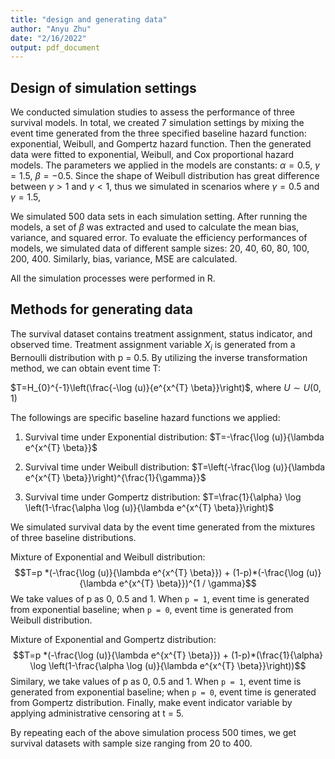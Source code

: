 ```yaml
---
title: "design and generating data"
author: "Anyu Zhu"
date: "2/16/2022"
output: pdf_document
---
```


## Design of simulation settings
We conducted simulation studies to assess the performance of three survival models. In total, we created 7 simulation settings by mixing the event time generated from the three specified baseline hazard function: exponential, Weibull, and Gompertz hazard function. Then the generated data were fitted to exponential, Weibull, and Cox proportional hazard models. The parameters we applied in the models are constants: $\alpha = 0.5$, $\gamma = 1.5$, $\beta = -0.5$. Since the shape of Weibull distribution has great difference between $\gamma > 1$ and $\gamma < 1$, thus we simulated in scenarios where  $\gamma = 0.5$ and $\gamma = 1.5$, 

We simulated 500 data sets in each simulation setting. After running the models, a set of $\beta$ was extracted and used to calculate the mean bias, variance, and squared error. To evaluate the efficiency performances of models, we simulated data of different sample sizes: 20, 40, 60, 80, 100, 200, 400. Similarly, bias, variance, MSE are calculated. 

All the simulation processes were performed in R.

## Methods for generating data
The survival dataset contains treatment assignment, status indicator, and observed time. Treatment assignment variable $X_i$ is generated from a Bernoulli distribution with p = 0.5. By utilizing the inverse transformation method, we can obtain event time T: 

$T=H_{0}^{-1}\left(\frac{-\log (u)}{e^{x^{T} \beta}}\right)$, where $U \sim U(0,1)$

The followings are specific baseline hazard functions we applied:\

1. Survival time under Exponential distribution:
$T=-\frac{\log (u)}{\lambda e^{x^{T} \beta}}$

2. Survival time under Weibull distribution:
$T=\left(-\frac{\log (u)}{\lambda e^{x^{T} \beta}}\right)^{\frac{1}{\gamma}}$

3. Survival time under Gompertz distribution:
$T=\frac{1}{\alpha} \log \left(1-\frac{\alpha \log (u)}{\lambda e^{x^{T} \beta}}\right)$

We simulated survival data by the event time generated from the mixtures of three baseline distributions. 

Mixture of Exponential and Weibull distribution:
$$T=p *(-\frac{\log (u)}{\lambda e^{x^{T} \beta}}) + (1-p)*(-\frac{\log (u)}{\lambda e^{x^{T} \beta}})^{1 / \gamma}$$ 
We take values of p as 0, 0.5 and 1. When `p = 1`, event time is generated from exponential baseline; when `p = 0`, event time is generated from Weibull distribution. 

Mixture of Exponential and Gompertz distribution:
$$T=p *(-\frac{\log (u)}{\lambda e^{x^{T} \beta}}) + (1-p)*(\frac{1}{\alpha} \log \left(1-\frac{\alpha \log (u)}{\lambda e^{x^{T} \beta}}\right))$$
Similary, we take values of p as 0, 0.5 and 1. When `p = 1`, event time is generated from exponential baseline; when `p = 0`, event time is generated from Gompertz distribution. Finally, make event indicator variable by applying administrative censoring at t = 5.

By repeating each of the above simulation process 500 times, we get survival datasets with sample size ranging from 20 to 400. 
